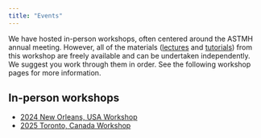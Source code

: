 ```yaml
---
title: "Events"
---
```


We have hosted in-person workshops, often centered around the ASTMH annual meeting. However, all of the materials ([lectures](lectures.qmd) and [tutorials](tutorials.qmd)) from this workshop are freely available and can be undertaken independently. We suggest you work through them in order. See the following workshop pages for more information.

## In-person workshops 

- [2024 New Orleans, USA Workshop](workshop2024.qmd)
- [2025 Toronto, Canada Workshop](workshop2025.qmd)